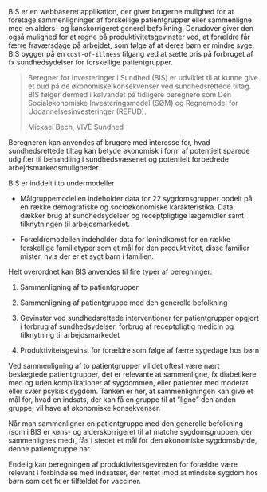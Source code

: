 BIS er en webbaseret applikation, der giver brugerne mulighed for at foretage sammenligninger af forskellige patientgrupper eller sammenligne med en alders- og kønskorrigeret generel befolkning. Derudover giver den også mulighed for at regne på produktivitetsgevinster ved, at forældre får færre fraværsdage på arbejdet, som følge af at deres børn er mindre syge. BIS bygger på en `cost-of-illness` tilgang ved at sætte pris på forbruget af fx sundhedsydelser for forskellige patientgrupper.


>Beregner for Investeringer i Sundhed (BIS) er udviklet til at kunne give et bud på de økonomiske konsekvenser ved sundhedsrettede tiltag.
>BIS følger dermed i kølvandet på tidligere beregnere som Den Socialøkonomiske Investeringsmodel (SØM) og Regnemodel for Uddannelsesinvesteringer (REFUD).
>
>Mickael Bech, VIVE Sundhed

Beregneren kan anvendes af brugere med interesse for, hvad sundhedsrettede tiltag kan betyde økonomisk i form af potentielt sparede udgifter til behandling i sundhedsvæsenet og potentielt forbedrede arbejdsmarkedsmuligheder.

BIS er inddelt i to undermodeller

- Målgruppemodellen indeholder data for 22 sygdomsgrupper opdelt på en række demografiske og socioøkonomiske karakteristika. Data dækker brug af sundhedsydelser og receptpligtige lægemidler samt tilknytningen til arbejdsmarkedet.

- Forældremodellen indeholder data for lønindkomst for en række forskellige familietyper som et mål for den produktivitet, disse familier mister, hvis der er et sygt barn i familien.

Helt overordnet kan BIS anvendes til fire typer af beregninger:

1. Sammenligning af to patientgrupper

2. Sammenligning af patientgruppe med den generelle befolkning

3. Gevinster ved sundhedsrettede interventioner for patientgrupper opgjort i forbrug af sundhedsydelser, forbrug af receptpligtig medicin og tilknytning til arbejdsmarkedet

4. Produktivitetsgevinst for forældre som følge af færre sygedage hos børn

Ved sammenligning af to patientgrupper vil det oftest være nært beslægtede patientgrupper, det er relevante at sammenligne, fx diabetikere med og uden komplikationer af sygdommen, eller patienter med moderat eller svær psykisk sygdom. Tanken er her, at sammenligningen kan give et mål for, hvad en indsats, der kan få en gruppe til at ”ligne” den anden gruppe, vil have af økonomiske konsekvenser.

Når man sammenligner en patientgruppe med den generelle befolkning (som i BIS er køns- og alderskorrigeret til at matche sygdomsgruppen, der sammenlignes med), fås i stedet et mål for den økonomiske sygdomsbyrde, denne patientgruppe har.

Endelig kan beregningen af produktivitetsgevinsten for forældre være relevant i forbindelse med indsatser, der rettet imod at mindske sygdom hos børn som det fx er tilfældet for vacciner.